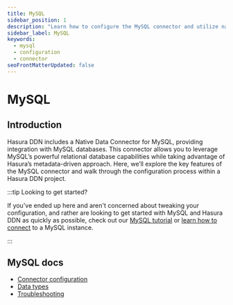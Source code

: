 ```yaml
---
title: MySQL
sidebar_position: 1
description: "Learn how to configure the MySQL connector and utilize native operations to extend your API's capability."
sidebar_label: MySQL
keywords:
  - mysql
  - configuration
  - connector
seoFrontMatterUpdated: false
---
```


# MySQL

## Introduction

Hasura DDN includes a Native Data Connector for MySQL, providing integration with MySQL databases. This connector allows
you to leverage MySQL’s powerful relational database capabilities while taking advantage of Hasura’s metadata-driven
approach. Here, we’ll explore the key features of the MySQL connector and walk through the configuration process within
a Hasura DDN project.

:::tip Looking to get started?

If you've ended up here and aren't concerned about tweaking your configuration, and rather are looking to get started
with MySQL and Hasura DDN as quickly as possible, check out our
[MySQL tutorial](/how-to-build-with-promptql/with-mysql.mdx) or
[learn how to connect](/data-sources/connect-to-a-source.mdx) to a MySQL instance.

:::

## MySQL docs

- [Connector configuration](/reference/connectors/mysql/configuration.mdx)
- [Data types](/reference/connectors/mysql/data-types.mdx)
- [Troubleshooting](/reference/connectors/mysql/troubleshooting.mdx)
